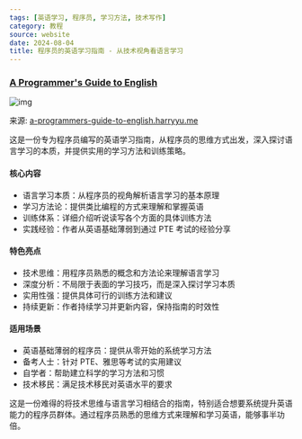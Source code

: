 ```yaml
---
tags: [英语学习, 程序员, 学习方法, 技术写作]
category: 教程
source: website
date: 2024-08-04
title: 程序员的英语学习指南 - 从技术视角看语言学习
---
```


### [A Programmer's Guide to English](https://a-programmers-guide-to-english.harryyu.me/)

![img](https://img.mengpeng.tech/i/2024/12/09/6756858243e3a.webp)

来源: [a-programmers-guide-to-english.harryyu.me](https://a-programmers-guide-to-english.harryyu.me/)

这是一份专为程序员编写的英语学习指南，从程序员的思维方式出发，深入探讨语言学习的本质，并提供实用的学习方法和训练策略。

#### 核心内容
- 语言学习本质：从程序员的视角解析语言学习的基本原理
- 学习方法论：提供类比编程的方式来理解和掌握英语
- 训练体系：详细介绍听说读写各个方面的具体训练方法
- 实践经验：作者从英语基础薄弱到通过 PTE 考试的经验分享

#### 特色亮点
- 技术思维：用程序员熟悉的概念和方法论来理解语言学习
- 深度分析：不局限于表面的学习技巧，而是深入探讨学习本质
- 实用性强：提供具体可行的训练方法和建议
- 持续更新：作者持续学习并更新内容，保持指南的时效性

#### 适用场景
- 英语基础薄弱的程序员：提供从零开始的系统学习方法
- 备考人士：针对 PTE、雅思等考试的实用建议
- 自学者：帮助建立科学的学习方法和习惯
- 技术移民：满足技术移民对英语水平的要求

这是一份难得的将技术思维与语言学习相结合的指南，特别适合想要系统提升英语能力的程序员群体。通过程序员熟悉的思维方式来理解和学习英语，能够事半功倍。 